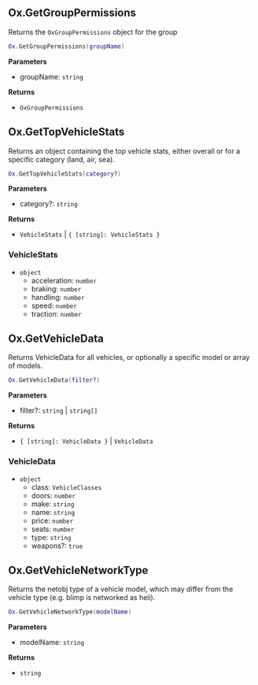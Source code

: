 ## Ox.GetGroupPermissions

Returns the `OxGroupPermissions` object for the group

```lua copy
Ox.GetGroupPermissions(groupName)
```

**Parameters**

- groupName: `string`

**Returns**

- `OxGroupPermissions`

## Ox.GetTopVehicleStats

Returns an object containing the top vehicle stats, either overall or for a specific category (land, air, sea).

```lua copy
Ox.GetTopVehicleStats(category?)
```

**Parameters**

- category?: `string`

**Returns**

- `VehicleStats` | `{ [string]: VehicleStats }`

### VehicleStats
- `object`
  - acceleration: `number`
  - braking: `number`
  - handling: `number`
  - speed: `number`
  - traction: `number`


## Ox.GetVehicleData

Returns VehicleData for all vehicles, or optionally a specific model or array of models.

```lua copy
Ox.GetVehicleData(filter?)
```

**Parameters**

- filter?: `string` | `string[]`

**Returns**

- `{ [string]: VehicleData }` | `VehicleData`

### VehicleData
- `object`
  - class: `VehicleClasses`
  - doors: `number`
  - make: `string`
  - name: `string`
  - price: `number`
  - seats: `number`
  - type: `string`
  - weapons?: `true`

## Ox.GetVehicleNetworkType

Returns the netobj type of a vehicle model, which may differ from the vehicle type (e.g. blimp is networked as heli).

```lua copy
Ox.GetVehicleNetworkType(modelName)
```

**Parameters**

- modelName: `string`

**Returns**

- `string`
